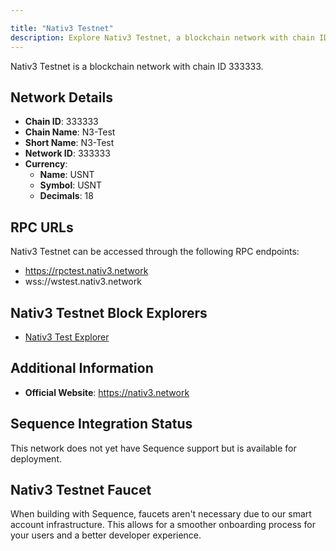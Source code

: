 ```yaml
---

title: "Nativ3 Testnet"
description: Explore Nativ3 Testnet, a blockchain network with chain ID 333333. Learn about its native currency, USNT, and how to interact with the network.
---
```




Nativ3 Testnet is a blockchain network with chain ID 333333.

## Network Details

- **Chain ID**: 333333
- **Chain Name**: N3-Test
- **Short Name**: N3-Test
- **Network ID**: 333333
- **Currency**: 
  - **Name**: USNT
  - **Symbol**: USNT
  - **Decimals**: 18

## RPC URLs

Nativ3 Testnet can be accessed through the following RPC endpoints:

- https://rpctest.nativ3.network
- wss://wstest.nativ3.network

## Nativ3 Testnet Block Explorers

- [Nativ3 Test Explorer](https://scantest.nativ3.network)

## Additional Information

- **Official Website**: https://nativ3.network

## Sequence Integration Status

This network does not yet have Sequence support but is available for deployment.

## Nativ3 Testnet Faucet

When building with Sequence, faucets aren't necessary due to our smart account infrastructure. This allows for a smoother onboarding process for your users and a better developer experience.
